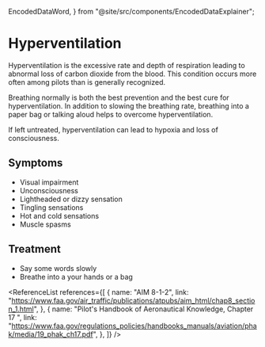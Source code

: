  EncodedDataWord,
} from "@site/src/components/EncodedDataExplainer";

# Hyperventilation

Hyperventilation is the excessive rate and depth of respiration leading to
abnormal loss of carbon dioxide from the blood. This condition occurs more often
among pilots than is generally recognized.

Breathing normally is both the best prevention and the best cure for
hyperventilation. In addition to slowing the breathing rate, breathing into a
paper bag or talking aloud helps to overcome hyperventilation.

If left untreated, hyperventilation can lead to hypoxia and loss of
consciousness.

## Symptoms

- Visual impairment
- Unconsciousness
- Lightheaded or dizzy sensation
- Tingling sensations
- Hot and cold sensations
- Muscle spasms

## Treatment

- Say some words slowly
- Breathe into a your hands or a bag

<ReferenceList
  references={[
    {
      name: "AIM 8-1-2",
      link: "https://www.faa.gov/air_traffic/publications/atpubs/aim_html/chap8_section_1.html",
    },
    {
      name: "Pilot's Handbook of Aeronautical Knowledge, Chapter 17 ",
      link: "https://www.faa.gov/regulations_policies/handbooks_manuals/aviation/phak/media/19_phak_ch17.pdf",
    },
  ]}
/>
